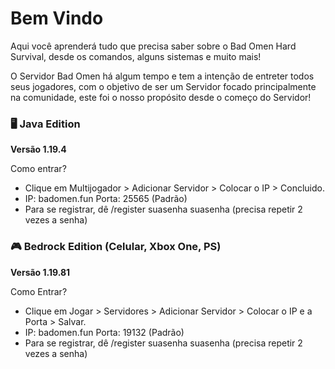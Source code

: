 # Bem Vindo

Aqui você aprenderá tudo que precisa saber sobre o Bad Omen Hard Survival, desde os comandos, alguns sistemas e muito mais!

O Servidor Bad Omen há algum tempo e tem a intenção de entreter todos seus jogadores, com o objetivo de ser um Servidor focado principalmente na comunidade, este foi o nosso propósito desde o começo do Servidor!

### 🖥️ Java Edition
**Versão 1.19.4**

Como entrar?

- Clique em Multijogador > Adicionar Servidor > Colocar o IP > Concluido.
- IP: badomen.fun Porta: 25565 (Padrão)
- Para se registrar, dê /register suasenha suasenha (precisa repetir 2 vezes a senha)

### 🎮 Bedrock Edition (Celular, Xbox One, PS)

**Versão 1.19.81**

Como Entrar?

- Clique em Jogar > Servidores > Adicionar Servidor > Colocar o IP e a Porta > Salvar.
- IP: badomen.fun Porta: 19132 (Padrão)
- Para se registrar, dê /register suasenha suasenha (precisa repetir 2 vezes a senha)